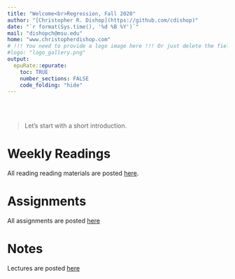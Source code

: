 ```yaml
---
title: "Welcome<br>Regression, Fall 2020"
author: "[Christopher R. Dishop](https://github.com/cdishop)"
date: "`r format(Sys.time(), '%d %B %Y')`"
mail: "dishopch@msu.edu"
home: "www.christopherdishop.com"
# !!! You need to provide a logo image here !!! Or just delete the field for no logo
#logo: "logo_gallery.png"
output:
  epuRate::epurate:
    toc: TRUE
    number_sections: FALSE
    code_folding: "hide"
---
```



<br><br>

> Let's start with a short introduction. 

# Weekly Readings{#readings}

All reading reading materials are posted [here](https://github.com/Cdishop.github.io/course_skeleton/readings).

# Assignments{#assignments}

All assignments are posted [here](https://github.com/Cdishop.github.io/course_skeleton/assignments)

# Notes{#notes}

Lectures are posted [here](https://github.com/Cdishop.github.io/course_skeleton/notes)


